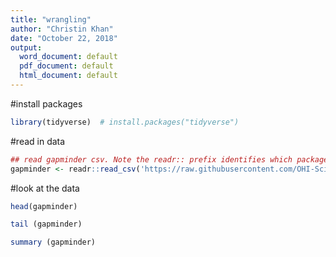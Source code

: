 ```yaml
---
title: "wrangling"
author: "Christin Khan"
date: "October 22, 2018"
output:
  word_document: default
  pdf_document: default
  html_document: default
---
```


#install packages

```r
library(tidyverse)  # install.packages("tidyverse")
```

#read in data

```r
## read gapminder csv. Note the readr:: prefix identifies which package it's in
gapminder <- readr::read_csv('https://raw.githubusercontent.com/OHI-Science/data-science-training/master/data/gapminder.csv')
```

#look at the data

```r
head(gapminder) 
```
```r
tail (gapminder)
```

```r
summary (gapminder)
```